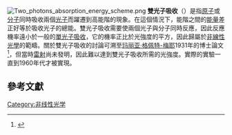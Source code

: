 [[File:Two_photons_absorption_energy_scheme.png|thumb]]
{{Expert needed|physics|date=2020-9-23}}
'''雙光子吸收'''（{{lang-en|Two-photon absorption}}）是指[[原子|原子]]或[[分子|分子]]同時吸收兩個[[光子|光子]]而躍遷到高能階的現象。在這個情況下，能階之間的[[能量|能量]]差正好等於吸收光子的總能。雙光子吸收需要使兩個光子與分子同時反應，因此反應機率遠小於一般的[[吸收_(光学)|單光子吸收]]，它的機率正比於光強度的平方，因此歸屬於[[非線性光學|非線性光學]]的範疇。關於雙光子吸收的討論可溯至[[玛丽亚·格佩特-梅耶|玛丽亚·格佩特-梅耶]]1931年的博士論文<ref name=Goeppert-Mayer_1931>{{cite journal | author =Goeppert-Mayer M | title = Über Elementarakte mit zwei Quantensprüngen | url =https://archive.org/details/sim_annalen-der-physik_1931_9_3/page/273 | journal = Ann Phys | year = 1931 | volume = 9 | issue =3| pages = 273–95 | bibcode=1931AnP...401..273G | doi = 10.1002/andp.19314010303 }}</ref>，但當時[[雷射|雷射]]尚未發明，因此難以達到雙光子吸收所需的光強度。實際的實驗一直到1960年代才被實現。

==參考文獻==
{{reflist}}

[[Category:非线性光学|Category:非线性光学]]